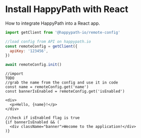 # Install HappyPath with React

How to integrate HappyPath into a React app.

```js filename="happypath.config.js"
import getClient from '@happypath-io/remote-config'

//load config from API on happypath.io
const remoteConfig = getClient({
  apiKey: '123456',
})
```

```js filename="__app.tsx"
await remoteConfig.init()
```

```tsx filename="index.tsx"
//import
TODO
//grab the name from the config and use it in code
const name = remoteConfig.get('name')
const bannerIsEnabled = remoteConfig.get('isEnabled')

<div>
  <p>Hello, {name}!</p>
</div>

//check if isEnabled flag is true
{if bannerIsEnabled && (
  <div className="banner">Wecome to the application!</div>
)}

```
